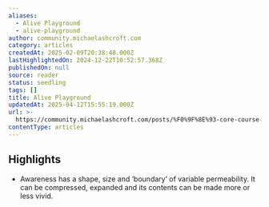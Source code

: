 ```yaml
---
aliases:
  - Alive Playground
  - alive-playground
author: community.michaelashcroft.com
category: articles
createdAt: 2025-02-09T20:38:48.000Z
lastHighlightedOn: 2024-12-22T10:52:57.368Z
publishedOn: null
source: reader
status: seedling
tags: []
title: Alive Playground
updatedAt: 2025-04-12T15:55:19.000Z
url: >-
  https://community.michaelashcroft.com/posts/%F0%9F%8E%93-core-course-introduction-to-the-alexander-technique-1000-words
contentType: articles
---
```

## Highlights

- Awareness has a shape, size and ‘boundary’ of variable permeability. It can be compressed, expanded and its contents can be made more or less vivid.
